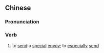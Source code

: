 ==Chinese==
{{zh-forms}}

===Pronunciation===
{{zh-pron
|m=tèqiǎn
|cat=v
}}

===Verb===
{{zh-verb}}

# to [[send]] a [[special]] [[envoy]]; to [[especially]] [[send]]